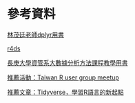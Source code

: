 # 參考資料

[林茂廷老師dplyr用書](https://bookdown.org/tpemartin/dplyr_intro/section-1.html)

[r4ds](http://r4ds.had.co.nz/introduction.html)

[長庚大學資管系大數據分析方法課程教學用書](https://yijutseng.github.io/DataScienceRBook/)

[推薦活動：Taiwan R user group meetup](https://www.meetup.com/Taiwan-R/)

[推薦文章：Tidyverse，學習R語言的新起點](https://getpocket.com/a/read/1967425863)